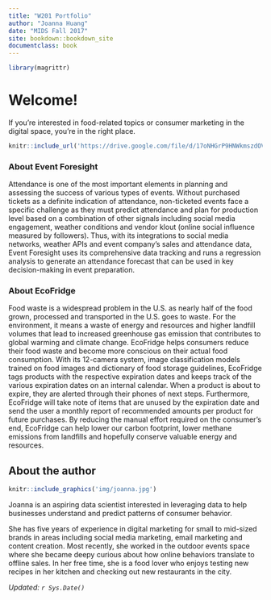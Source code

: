 ```yaml
---
title: "W201 Portfolio"
author: "Joanna Huang"
date: "MIDS Fall 2017"
site: bookdown::bookdown_site
documentclass: book
---
```


<!-- This won't be displayed but it will initialize your R session. Add any R libraries you need here. -->
```r
library(magrittr)
```


# Welcome!
If you're interested in food-related topics or consumer marketing in the digital space, you're in the right place.


<!-- Below this line is just examples of how you can embed video from Google Drive. First you have to enable sharing, then just get the object ID which is that long string between d/ and /preview and will also be appended to any sharing link you generate for your video. -->
<p>
```r
knitr::include_url('https://drive.google.com/file/d/17oNHGrP9HNWkmszdOVWdL4y126SO729s/preview')
```


### About Event Foresight

Attendance is one of the most important elements in planning and assessing the success of various types of events. Without purchased tickets as a definite indication of attendance, non-ticketed events face a specific challenge as they must predict attendance and plan for production level based on a combination of other signals including social media engagement, weather conditions and vendor klout (online social influence measured by followers). Thus, with its integrations to social media networks, weather APIs and event company's sales and attendance data, Event Foresight uses its comprehensive data tracking and runs a regression analysis to generate an attendance forecast that can be used in key decision-making in event preparation.

### About EcoFridge

Food waste is a widespread problem in the U.S. as nearly half of the food grown, processed and transported in the U.S. goes to waste. For the environment, it means a waste of energy and resources and higher landfill volumes that lead to increased greenhouse gas emission that contributes to global warming and climate change. EcoFridge helps consumers reduce their food waste and become more conscious on their actual food consumption. With its 12-camera system, image classification models trained on food images and dictionary of food storage guidelines, EcoFridge tags products with the respective expiration dates and keeps track of the various expiration dates on an internal calendar. When a product is about to expire, they are alerted through their phones of next steps. Furthermore, EcoFridge will take note of items that are unused by the expiration date and send the user a monthly report of recommended amounts per product for future purchases. By reducing the manual effort required on the consumer’s end, EcoFridge can help lower our carbon footprint, lower methane emissions from landfills and hopefully conserve valuable energy and resources.


## About the author  

<!-- You can include images saved within your repo... -->
```r
knitr::include_graphics('img/joanna.jpg')
```

Joanna is an aspiring data scientist interested in leveraging data to help businesses understand and predict patterns of consumer behavior.

She has five years of experience in digital marketing for small to mid-sized brands in areas including social media marketing, email marketing and content creation. Most recently, she worked in the outdoor events space where she became deepy curious about how online behaviors translate to offline sales. In her free time, she is a food lover who enjoys testing new recipes in her kitchen and checking out new restaurants in the city.

*Updated: `r Sys.Date()`*
